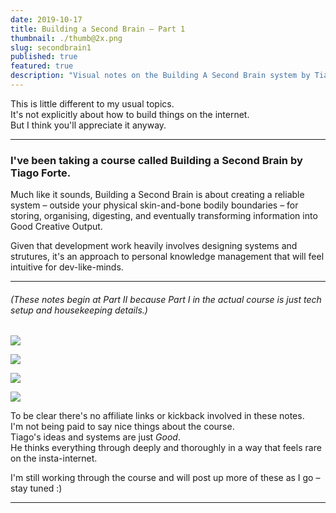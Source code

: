 ```yaml
---
date: 2019-10-17
title: Building a Second Brain – Part 1
thumbnail: ./thumb@2x.png
slug: secondbrain1
published: true
featured: true
description: "Visual notes on the Building A Second Brain system by Tiago Forte"
---
```




<SketchesContainer>

This is little different to my usual topics.  
It's not explicitly about how to build things on the internet.  
But I think you'll appreciate it anyway.

<hr />

### I've been taking a course called <Link to='https://www.buildingasecondbrain.com'>Building a Second Brain</Link> by <Link to='https://twitter.com/fortelabs'>Tiago Forte</Link>.

Much like it sounds, Building a Second Brain is about creating a reliable system – outside your physical skin-and-bone bodily boundaries – for storing, organising, digesting, and eventually transforming information into Good Creative Output. 

Given that development work heavily involves designing systems and strutures, it's an approach to personal knowledge management that will feel intuitive for dev-like-minds.

<hr />

###### (These notes begin at Part II because Part I in the actual course is just tech setup and housekeeping details.)

![](./BASB_1.png)

![](./BASB_2.png)

![](./BASB_3.png)

![](./BASB_4.png)

To be clear there's no affiliate links or kickback involved in these notes.  
I'm not being paid to say nice things about the course.  
Tiago's ideas and systems are just _Good_.  
He thinks everything through deeply and thoroughly in a way that feels rare on the insta-internet.

I'm still working through the course and will post up more of these as I go – stay tuned :) 

---

</SketchesContainer>